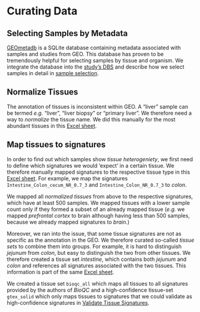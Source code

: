 # Curating Data {#curating-data}

## Selecting Samples by Metadata
[GEOmetadb](https://www.bioconductor.org/packages/release/bioc/vignettes/GEOmetadb/inst/doc/GEOmetadb.html) 
is a SQLite database containing metadata associated with samples and studies from GEO. This database has proven to be tremendously helpful for selecting samples by tissue and organism. We integrate the database into the [study's DBS](#setup-database) and describe how we select samples in detail in [sample selection](#sample-selection). 

## Normalize Tissues {#normalize-tissues}
The annotation of tissues is inconsistent within GEO. A "liver" sample can be termed *e.g.* "liver", "liver biopsy" or "primary liver". We therefore need a way to *normalize* the tissue name. We did this manually for the most abundant tissues in this [Excel sheet](https://github.com/grst/BioQC_GEO_analysis/blob/master/manual_annotation/tissue_annotation.xlsx). 

## Map tissues to signatures {#tissue-signatures} 
In order to find out which samples show *tissue heterogeniety*, we first need to define which signatures we would 'expect' in a certain tissue. We therefore manually mapped signatures to the respective tissue type in this 
[Excel sheet](https://github.com/grst/BioQC_GEO_analysis/blob/master/manual_annotation/tissue_annotation.xlsx). For example, we map the signatures `Intestine_Colon_cecum_NR_0.7_3` and `Intestine_Colon_NR_0.7_3` to *colon*.  

We mapped all *normalized tissues* from above to the respective signatures, which have at least 500 samples. We mapped tissues with a lower sample count only if they formed a subset of an already mapped tissue (*e.g.* we mapped *prefrontal cortex* to brain although having less than 500 samples, because we already mapped signatures to *brain*.)

Moreover, we ran into the issue, that some tissue signatures are not as specific as the annotation in the GEO. We therefore curated so-called *tissue sets* to combine them into groups. For example, it is hard to distinguish *jejunum* from *colon*, but easy to distinguish the two from other tissues. We therefore created a tissue set *intestine*, which contains both *jejunum* and *colon* and references all signatures associated with the two tissues. This information is part of the same [Excel sheet](https://github.com/grst/BioQC_GEO_analysis/blob/master/manual_annotation/tissue_annotation.xlsx).

We created a tissue set `bioqc_all` which maps all tissues to all signatures provided by the authors of *BioQC* and a high-confidence tissue-set `gtex_solid` which only maps tissues to signatures that we could validate as high-confidence signatures in [Validate Tissue Signatures](#validating-signatures). 
